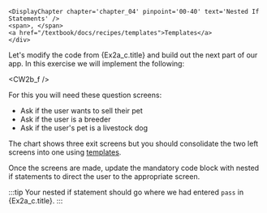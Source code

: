 
    <DisplayChapter chapter='chapter_04' pinpoint='00-40' text='Nested If Statements' />
    <span>, </span>
    <a href="/textbook/docs/recipes/templates">Templates</a>
    </div>

Let's modify the code from {Ex2a_c.title} and build out the next part of our app.
In this exercise we will implement the following:

<CW2b_f />

For this you will need these question screens:
* Ask if the user wants to sell their pet
* Ask if the user is a breeder
* Ask if the user's pet is a livestock dog

The chart shows three exit screens but you should consolidate the two left
screens into one using [templates](https://docassemble.org/docs/initial.html#template).

Once the screens are made,  update the mandatory code block with nested
if statements to direct the user to the appropriate screen.

:::tip
Your nested if statement should go where we had entered `pass` in
{Ex2a_c.title}.
:::
